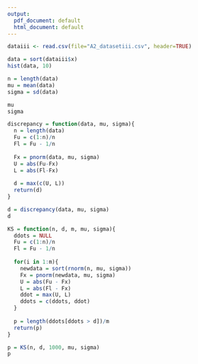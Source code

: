 ```yaml
---
output:
  pdf_document: default
  html_document: default
---
```

```r
dataiii <- read.csv(file="A2_datasetiii.csv", header=TRUE)

data = sort(dataiii$x)
hist(data, 10)

n = length(data)
mu = mean(data)
sigma = sd(data)

mu
sigma

discrepancy = function(data, mu, sigma){
  n = length(data)
  Fu = c(1:n)/n
  Fl = Fu - 1/n
  
  Fx = pnorm(data, mu, sigma)
  U = abs(Fu-Fx)
  L = abs(Fl-Fx)
  
  d = max(c(U, L))
  return(d)
}

d = discrepancy(data, mu, sigma)
d

KS = function(n, d, m, mu, sigma){
  ddots = NULL
  Fu = c(1:n)/n
  Fl = Fu - 1/n
  
  for(i in 1:m){
    newdata = sort(rnorm(n, mu, sigma))
    Fx = pnorm(newdata, mu, sigma)
    U = abs(Fu - Fx)
    L = abs(Fl - Fx)
    ddot = max(U, L)
    ddots = c(ddots, ddot)
  }
  
  p = length(ddots[ddots > d])/m
  return(p)
}

p = KS(n, d, 1000, mu, sigma)
p
```